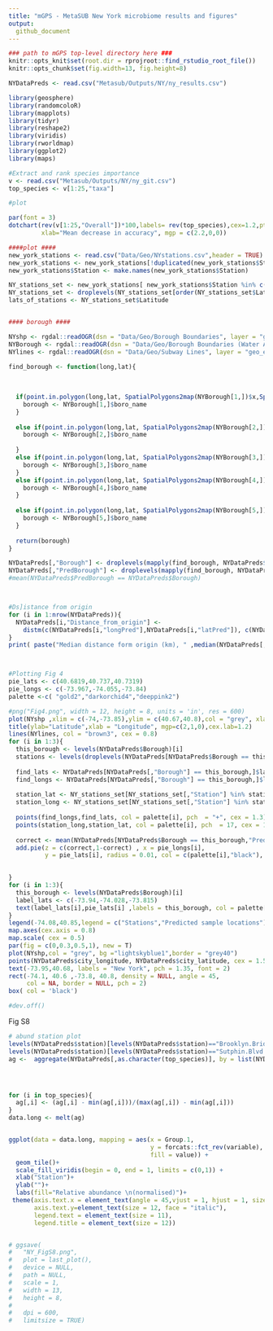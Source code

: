 ---
title: "mGPS - MetaSUB New York microbiome results and figures"
output:
  github_document
---

```{r setup, echo = F}

### path to mGPS top-level directory here ###
knitr::opts_knit$set(root.dir = rprojroot::find_rstudio_root_file())
knitr::opts_chunk$set(fig.width=13, fig.height=8) 
```

```{r, message = F}
NYDataPreds <- read.csv("Metasub/Outputs/NY/ny_results.csv")

library(geosphere)
library(randomcoloR) 
library(mapplots)
library(tidyr)
library(reshape2)
library(viridis)
library(rworldmap)
library(ggplot2)
library(maps)

```

```{r}
#Extract and rank species importance
v <- read.csv("Metasub/Outputs/NY/ny_git.csv")
top_species <- v[1:25,"taxa"]

#plot

par(font = 3)
dotchart(rev(v[1:25,"Overall"])*100,labels= rev(top_species),cex=1.2,pt.cex = 1.3,
         xlab="Mean decrease in accuracy", mgp = c(2.2,0,0))


```


```{r}
####plot ####
new_york_stations <- read.csv("Data/Geo/NYstations.csv",header = TRUE)
new_york_stations <- new_york_stations[!duplicated(new_york_stations$Station),]
new_york_stations$Station <- make.names(new_york_stations$Station)

NY_stations_set <- new_york_stations[ new_york_stations$Station %in% c(levels(NYDataPreds$station)) ,]
NY_stations_set <- droplevels(NY_stations_set[order(NY_stations_set$Latitude),])
lats_of_stations <- NY_stations_set$Latitude


#### borough ####

NYshp <- rgdal::readOGR(dsn = "Data/Geo/Borough Boundaries", layer = "geo_export_7935534f-c2ad-409d-980f-0f435898722e", verbose = FALSE)
NYBorough <- rgdal::readOGR(dsn = "Data/Geo/Borough Boundaries (Water Areas Included)", layer = "geo_export_830a0aea-d1d1-43f6-8349-8c576c70d38e", verbose = FALSE)
NYlines <- rgdal::readOGR(dsn = "Data/Geo/Subway Lines", layer = "geo_export_a9654720-1ef7-4794-97d4-b5424f827c02", verbose = FALSE)

find_borough <- function(long,lat){
  
  
  
  if(point.in.polygon(long,lat, SpatialPolygons2map(NYBorough[1,])$x,SpatialPolygons2map(NYBorough[1,])$y) %in% c(1,2,3)){
    borough <- NYBorough[1,]$boro_name
  }
  
  else if(point.in.polygon(long,lat, SpatialPolygons2map(NYBorough[2,])$x,SpatialPolygons2map(NYBorough[2,])$y)%in% c(1,2,3)){
    borough <- NYBorough[2,]$boro_name
  
  }
  else if(point.in.polygon(long,lat, SpatialPolygons2map(NYBorough[3,])$x,SpatialPolygons2map(NYBorough[3,])$y) %in% c(1,2,3)){
    borough <- NYBorough[3,]$boro_name
  }
  else if(point.in.polygon(long,lat, SpatialPolygons2map(NYBorough[4,])$x,SpatialPolygons2map(NYBorough[4,])$y)%in% c(1,2,3)){
    borough <- NYBorough[4,]$boro_name
  }
  
  else if(point.in.polygon(long,lat, SpatialPolygons2map(NYBorough[5,])$x,SpatialPolygons2map(NYBorough[5,])$y)%in% c(1,2,3)){
    borough <- NYBorough[5,]$boro_name
  }
  
  return(borough)
}

NYDataPreds[,"Borough"] <- droplevels(mapply(find_borough, NYDataPreds$longitude,NYDataPreds$latitude))
NYDataPreds[,"PredBorough"] <- droplevels(mapply(find_borough, NYDataPreds$longPred,NYDataPreds$latPred))
#mean(NYDataPreds$PredBorough == NYDataPreds$Borough)



#Ds]istance from origin
for (i in 1:nrow(NYDataPreds)){
  NYDataPreds[i,"Distance_from_origin"] <- 
    distm(c(NYDataPreds[i,"longPred"],NYDataPreds[i,"latPred"]), c(NYDataPreds[i,"longitude"],NYDataPreds[i,"latitude"]), fun = distHaversine)/1000
}
print( paste("Median distance form origin (km), " ,median(NYDataPreds[,"Distance_from_origin"] )))



#Plotting Fig 4
pie_lats <- c(40.6819,40.737,40.7319)
pie_longs <- c(-73.967,-74.055,-73.84)
palette <-c( "gold2","darkorchid4","deeppink2")

#png("Fig4.png", width = 12, height = 8, units = 'in', res = 600)
plot(NYshp ,xlim = c(-74,-73.85),ylim = c(40.67,40.8),col = "grey", xlab ="",ylab ="", bg= "lightskyblue1", lwd = 1.2,border = "grey40")
title(ylab="Latitude",xlab = "Longitude", mgp=c(2,1,0),cex.lab=1.2)
lines(NYlines, col = "brown3", cex = 0.8)
for (i in 1:3){
  this_borough <- levels(NYDataPreds$Borough)[i]
  stations <- levels(droplevels(NYDataPreds[NYDataPreds$Borough == this_borough,"station"]))
  
  find_lats <- NYDataPreds[NYDataPreds[,"Borough"] == this_borough,]$latPred
  find_longs <- NYDataPreds[NYDataPreds[,"Borough"] == this_borough,]$longPred
  
  station_lat <- NY_stations_set[NY_stations_set[,"Station"] %in% stations,]$Latitude
  station_long <- NY_stations_set[NY_stations_set[,"Station"] %in% stations,]$Longitude
  
  points(find_longs,find_lats, col = palette[i], pch  = "+", cex = 1.3)
  points(station_long,station_lat, col = palette[i], pch  = 17, cex = 1.6)
  
  correct <- mean(NYDataPreds[NYDataPreds$Borough == this_borough,"PredBorough"] == this_borough)
  add.pie(z = c(correct,1-correct) , x = pie_longs[i], 
          y = pie_lats[i], radius = 0.01, col = c(palette[i],"black"), labels = "")

  
}
for (i in 1:3){
  this_borough <- levels(NYDataPreds$Borough)[i]
  label_lats <- c(-73.94,-74.028,-73.815)
  text(label_lats[i],pie_lats[i] ,labels = this_borough, col = palette[i], font = 2)
}
legend(-74.08,40.85,legend = c("Stations","Predicted sample locations"),pch = c(17,3),col ="darkgreen", cex = 0.7)
map.axes(cex.axis = 0.8)
map.scale( cex = 0.5)
par(fig = c(0,0.3,0.5,1), new = T) 
plot(NYshp,col = "grey", bg ="lightskyblue1",border = "grey40")
points(NYDataPreds$city_longitude, NYDataPreds$city_latitude, cex = 1.5, pch = 16)
text(-73.95,40.68, labels = "New York", pch = 1.35, font = 2)
rect(-74.1, 40.6 ,-73.8, 40.8, density = NULL, angle = 45,
     col = NA, border = NULL, pch = 2)
box( col = 'black')

#dev.off()
```

Fig S8
```{r, message = F}

# abund station plot 
levels(NYDataPreds$station)[levels(NYDataPreds$station)=="Brooklyn.Bridge.City.Hall.Chambers.St"] <- "City.Hall.Chambers.St"
levels(NYDataPreds$station)[levels(NYDataPreds$station)=="Sutphin.Blvd.Archer.Av...JFK" ] <- "Sutphin.Blvd.Archer.Av" 
ag <-  aggregate(NYDataPreds[,as.character(top_species)], by = list(NYDataPreds$station), FUN = median)




for (i in top_species){
  ag[,i] <- (ag[,i] - min(ag[,i]))/(max(ag[,i]) - min(ag[,i]))
}
data.long <- melt(ag)


ggplot(data = data.long, mapping = aes(x = Group.1,
                                       y = forcats::fct_rev(variable),
                                       fill = value)) +
  geom_tile()+
  scale_fill_viridis(begin = 0, end = 1, limits = c(0,1)) +
  xlab("Station")+
  ylab("")+
  labs(fill="Relative abundance \n(normalised)")+
 theme(axis.text.x = element_text(angle = 45,vjust = 1, hjust = 1, size = 11),
       axis.text.y=element_text(size = 12, face = "italic"),
       legend.text = element_text(size = 11), 
       legend.title = element_text(size = 12))


# ggsave(
#   "NY_FigS8.png",
#   plot = last_plot(),
#   device = NULL,
#   path = NULL,
#   scale = 1,
#   width = 13,
#   height = 8,
#   
#   dpi = 600,
#   limitsize = TRUE)


```